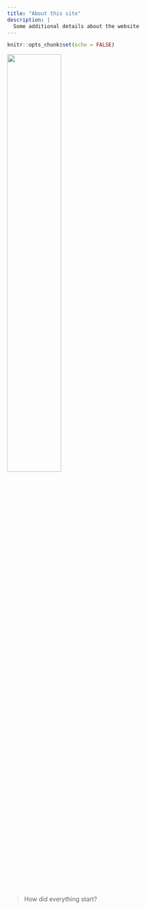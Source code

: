 ---
title: "About this site"
description: |
  Some additional details about the website
---

```{r setup, include=FALSE}
knitr::opts_chunk$set(echo = FALSE)
```


<img src="images/apropos.png" style="width:50%">

> How did everything start?


